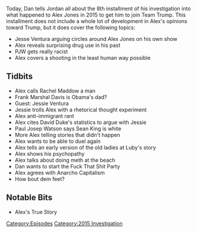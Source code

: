 {{DEFAULTSORT:
    #_EPISODE_0062:August 19-26, 2015
}}{{Episode
    | title             = August 19-26, 2015
    | caption           = Listen to this episode on [https://knowledgefight.libsyn.com/knowledge-fight-aug-19-26-2015 Libsyn] [https://open.spotify.com/episode/2UuYI0prFOa2Rsu7tvluiG Spotify]
    | episodeNumber     = 62
    | length            = 03:29:08
    | airDate           = July 10, 2017
    | coverageStartDate = August 19, 2015
    | coverageEndDate   = August 26, 2015
    | episodeType       = [[:Category:2015 Investigation|2015 Investigation]]
    | appearance        = [[Rachel Maddow]], [[Frank Marshal Davis]], [[Jesse Ventura]], [[David Duke]], [[Paul Joseph Watson]], [[Sean King]]
    | beverage          = Azul Coconut Juice
    | previousEpisode   = [[61: July 5, 2017]]
    | nextEpisode       = [[TWTWYTT Special]]
}}

{{Stub}}

Today, Dan tells Jordan all about the 8th installment of his investigation into what happened to Alex Jones in 2015 to get him to join Team Trump. This installment does not include a whole lot of development in Alex's opinions toward Trump, but it does cover the following topics:

*Jesse Ventura arguing circles around Alex Jones on his own show
*Alex reveals surprising drug use in his past
*PJW gets really racist
*Alex covers a shooting in the least human way possible

==Tidbits==

*Alex calls Rachel Maddow a man
*Frank Marshal Davis is Obama's dad?
*Guest: Jessie Ventura
*Jessie trolls Alex with a rhetorical thought experiment
*Alex anti-immigrant rant
*Alex cites David Duke's statistics to argue with Jessie
*Paul Josep Watson says Sean King is white
*More Alex telling stories that didn't happen
*Alex wants to be able to duel again
*Alex tells an early version of the old ladies at Luby's story
*Alex shows his psychopathy
*Alex talks about doing meth at the beach
*Dan wants to start the Fuck That Shit Party
*Alex agrees with Anarcho Capitalism
*How bout dem feet?

==Notable Bits==

*Alex's True Story

[[Category:Episodes]]
[[Category:2015 Investigation]]
